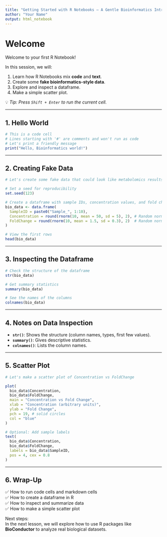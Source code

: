 ```yaml
---
title: "Getting Started with R Notebooks — A Gentle Bioinformatics Intro"
author: "Your Name"
output: html_notebook
---
```


# Welcome

Welcome to your first R Notebook!  

In this session, we will:

1. Learn how R Notebooks mix **code** and **text**.
2. Create some **fake bioinformatics-style data**.
3. Explore and inspect a dataframe.
4. Make a simple scatter plot.

💡 *Tip: Press `Shift + Enter` to run the current cell.*
  
---

## 1. Hello World

```r
# This is a code cell
# Lines starting with '#' are comments and won't run as code
# Let's print a friendly message
print("Hello, Bioinformatics world!")
```

---

## 2. Creating Fake Data

```r
# Let's create some fake data that could look like metabolomics results

# Set a seed for reproducibility
set.seed(123)

# Create a dataframe with sample IDs, concentration values, and fold change
bio_data <- data.frame(
  SampleID = paste0("Sample_", 1:10),
  Concentration = round(rnorm(10, mean = 50, sd = 5), 2), # Random normal values
  FoldChange = round(rnorm(10, mean = 1.5, sd = 0.3), 2)  # Random normal values
)

# View the first rows
head(bio_data)
```

---

## 3. Inspecting the Dataframe

```r
# Check the structure of the dataframe
str(bio_data)

# Get summary statistics
summary(bio_data)

# See the names of the columns
colnames(bio_data)
```

---

## 4. Notes on Data Inspection

- **`str()`**: Shows the structure (column names, types, first few values).
- **`summary()`**: Gives descriptive statistics.
- **`colnames()`**: Lists the column names.

---

## 5. Scatter Plot

```r
# Let's make a scatter plot of Concentration vs FoldChange

plot(
  bio_data$Concentration,
  bio_data$FoldChange,
  main = "Concentration vs Fold Change",
  xlab = "Concentration (arbitrary units)",
  ylab = "Fold Change",
  pch = 19, # solid circles
  col = "blue"
)

# Optional: Add sample labels
text(
  bio_data$Concentration,
  bio_data$FoldChange,
  labels = bio_data$SampleID,
  pos = 4, cex = 0.8
)
```

---

## 6. Wrap-Up

✅ How to run code cells and markdown cells  
✅ How to create a dataframe in R  
✅ How to inspect and summarize data  
✅ How to make a simple scatter plot  

Next steps:  
In the next lesson, we will explore how to use R packages like **BioConductor** to analyze real biological datasets.

